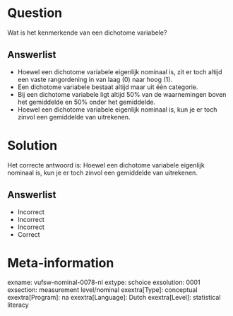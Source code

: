 Question
========

Wat is het kenmerkende van een dichotome variabele?

Answerlist
----------
* Hoewel een dichotome variabele eigenlijk nominaal is, zit er toch altijd een vaste rangordening in van laag (0) naar hoog (1).
* Een dichotome variabele bestaat altijd maar uit één categorie.
* Bij een dichotome variabele ligt altijd 50% van de waarnemingen boven het gemiddelde en 50% onder het gemiddelde.
* Hoewel een dichotome variabele eigenlijk nominaal is, kun je er toch zinvol een gemiddelde van uitrekenen.

Solution
========

Het correcte antwoord is: Hoewel een dichotome variabele eigenlijk nominaal is, kun je er toch zinvol een gemiddelde van uitrekenen.

Answerlist
----------
* Incorrect
* Incorrect
* Incorrect
* Correct

Meta-information
================
exname: vufsw-nominal-0078-nl
extype: schoice
exsolution: 0001
exsection: measurement level/nominal
exextra[Type]: conceptual
exextra[Program]: na
exextra[Language]: Dutch
exextra[Level]: statistical literacy
